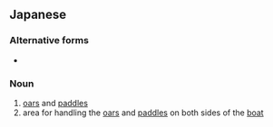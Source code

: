 ==Japanese==
{{ja-kanjitab|ろ|かい|yomi=o}}

===Alternative forms===
* {{l|ja|艪櫂}}

===Noun===
{{ja-noun|ろかい}}

# [[oars]] and [[paddles]]
# area for handling the [[oars]] and [[paddles]] on both sides of the [[boat]]